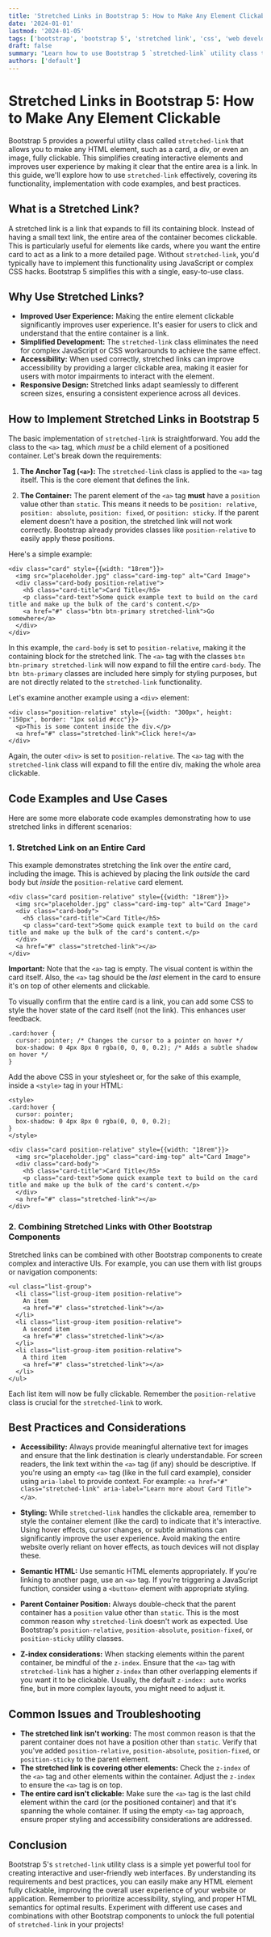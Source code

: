 ```yaml
---
title: 'Stretched Links in Bootstrap 5: How to Make Any Element Clickable'
date: '2024-01-01'
lastmod: '2024-01-05'
tags: ['bootstrap', 'bootstrap 5', 'stretched link', 'css', 'web development', 'responsive design', 'html']
draft: false
summary: "Learn how to use Bootstrap 5 `stretched-link` utility class to make any HTML element, like a card or div, fully clickable and improve your website user experience. Includes practical examples and best practices."
authors: ['default']
---
```


# Stretched Links in Bootstrap 5: How to Make Any Element Clickable

Bootstrap 5 provides a powerful utility class called `stretched-link` that allows you to make any HTML element, such as a card, a div, or even an image, fully clickable. This simplifies creating interactive elements and improves user experience by making it clear that the entire area is a link. In this guide, we'll explore how to use `stretched-link` effectively, covering its functionality, implementation with code examples, and best practices.

## What is a Stretched Link?

A stretched link is a link that expands to fill its containing block. Instead of having a small text link, the entire area of the container becomes clickable. This is particularly useful for elements like cards, where you want the entire card to act as a link to a more detailed page. Without `stretched-link`, you'd typically have to implement this functionality using JavaScript or complex CSS hacks. Bootstrap 5 simplifies this with a single, easy-to-use class.

## Why Use Stretched Links?

- **Improved User Experience:** Making the entire element clickable significantly improves user experience. It's easier for users to click and understand that the entire container is a link.
- **Simplified Development:** The `stretched-link` class eliminates the need for complex JavaScript or CSS workarounds to achieve the same effect.
- **Accessibility:** When used correctly, stretched links can improve accessibility by providing a larger clickable area, making it easier for users with motor impairments to interact with the element.
- **Responsive Design:** Stretched links adapt seamlessly to different screen sizes, ensuring a consistent experience across all devices.

## How to Implement Stretched Links in Bootstrap 5

The basic implementation of `stretched-link` is straightforward. You add the class to the `<a>` tag, which _must_ be a child element of a positioned container. Let's break down the requirements:

1.  **The Anchor Tag (`<a>`):** The `stretched-link` class is applied to the `<a>` tag itself. This is the core element that defines the link.

2.  **The Container:** The parent element of the `<a>` tag **must** have a `position` value other than `static`. This means it needs to be `position: relative`, `position: absolute`, `position: fixed`, or `position: sticky`. If the parent element doesn't have a position, the stretched link will not work correctly. Bootstrap already provides classes like `position-relative` to easily apply these positions.

Here's a simple example:

```plaintext
<div class="card" style={{width: "18rem"}}>
  <img src="placeholder.jpg" class="card-img-top" alt="Card Image">
  <div class="card-body position-relative">
    <h5 class="card-title">Card Title</h5>
    <p class="card-text">Some quick example text to build on the card title and make up the bulk of the card's content.</p>
    <a href="#" class="btn btn-primary stretched-link">Go somewhere</a>
  </div>
</div>
```

In this example, the `card-body` is set to `position-relative`, making it the containing block for the stretched link. The `<a>` tag with the classes `btn btn-primary stretched-link` will now expand to fill the entire `card-body`. The `btn btn-primary` classes are included here simply for styling purposes, but are not directly related to the `stretched-link` functionality.

Let's examine another example using a `<div>` element:

```plaintext
<div class="position-relative" style={{width: "300px", height: "150px", border: "1px solid #ccc"}}>
  <p>This is some content inside the div.</p>
  <a href="#" class="stretched-link">Click here!</a>
</div>
```

Again, the outer `<div>` is set to `position-relative`. The `<a>` tag with the `stretched-link` class will expand to fill the entire div, making the whole area clickable.

## Code Examples and Use Cases

Here are some more elaborate code examples demonstrating how to use stretched links in different scenarios:

### 1. Stretched Link on an Entire Card

This example demonstrates stretching the link over the _entire_ card, including the image. This is achieved by placing the link _outside_ the card body but _inside_ the `position-relative` card element.

```plaintext
<div class="card position-relative" style={{width: "18rem"}}>
  <img src="placeholder.jpg" class="card-img-top" alt="Card Image">
  <div class="card-body">
    <h5 class="card-title">Card Title</h5>
    <p class="card-text">Some quick example text to build on the card title and make up the bulk of the card's content.</p>
  </div>
  <a href="#" class="stretched-link"></a>
</div>
```

**Important:** Note that the `<a>` tag is empty. The visual content is within the card itself. Also, the `<a>` tag should be the _last_ element in the card to ensure it's on top of other elements and clickable.

To visually confirm that the entire card is a link, you can add some CSS to style the hover state of the card itself (not the link). This enhances user feedback.

```plaintext
.card:hover {
  cursor: pointer; /* Changes the cursor to a pointer on hover */
  box-shadow: 0 4px 8px 0 rgba(0, 0, 0, 0.2); /* Adds a subtle shadow on hover */
}
```

Add the above CSS in your stylesheet or, for the sake of this example, inside a `<style>` tag in your HTML:

```plaintext
<style>
.card:hover {
  cursor: pointer;
  box-shadow: 0 4px 8px 0 rgba(0, 0, 0, 0.2);
}
</style>

<div class="card position-relative" style={{width: "18rem"}}>
  <img src="placeholder.jpg" class="card-img-top" alt="Card Image">
  <div class="card-body">
    <h5 class="card-title">Card Title</h5>
    <p class="card-text">Some quick example text to build on the card title and make up the bulk of the card's content.</p>
  </div>
  <a href="#" class="stretched-link"></a>
</div>
```

### 2. Combining Stretched Links with Other Bootstrap Components

Stretched links can be combined with other Bootstrap components to create complex and interactive UIs. For example, you can use them with list groups or navigation components:

```plaintext
<ul class="list-group">
  <li class="list-group-item position-relative">
    An item
    <a href="#" class="stretched-link"></a>
  </li>
  <li class="list-group-item position-relative">
    A second item
    <a href="#" class="stretched-link"></a>
  </li>
  <li class="list-group-item position-relative">
    A third item
    <a href="#" class="stretched-link"></a>
  </li>
</ul>
```

Each list item will now be fully clickable. Remember the `position-relative` class is crucial for the `stretched-link` to work.

## Best Practices and Considerations

- **Accessibility:** Always provide meaningful alternative text for images and ensure that the link destination is clearly understandable. For screen readers, the link text within the `<a>` tag (if any) should be descriptive. If you're using an empty `<a>` tag (like in the full card example), consider using `aria-label` to provide context. For example: `<a href="#" class="stretched-link" aria-label="Learn more about Card Title"></a>`.

- **Styling:** While `stretched-link` handles the clickable area, remember to style the container element (like the card) to indicate that it's interactive. Using hover effects, cursor changes, or subtle animations can significantly improve the user experience. Avoid making the entire website overly reliant on hover effects, as touch devices will not display these.

- **Semantic HTML:** Use semantic HTML elements appropriately. If you're linking to another page, use an `<a>` tag. If you're triggering a JavaScript function, consider using a `<button>` element with appropriate styling.

- **Parent Container Position:** Always double-check that the parent container has a `position` value other than `static`. This is the most common reason why `stretched-link` doesn't work as expected. Use Bootstrap's `position-relative`, `position-absolute`, `position-fixed`, or `position-sticky` utility classes.

- **Z-index considerations:** When stacking elements within the parent container, be mindful of the `z-index`. Ensure that the `<a>` tag with `stretched-link` has a higher `z-index` than other overlapping elements if you want it to be clickable. Usually, the default `z-index: auto` works fine, but in more complex layouts, you might need to adjust it.

## Common Issues and Troubleshooting

- **The stretched link isn't working:** The most common reason is that the parent container does not have a position other than `static`. Verify that you've added `position-relative`, `position-absolute`, `position-fixed`, or `position-sticky` to the parent element.
- **The stretched link is covering other elements:** Check the `z-index` of the `<a>` tag and other elements within the container. Adjust the `z-index` to ensure the `<a>` tag is on top.
- **The entire card isn't clickable:** Make sure the `<a>` tag is the last child element within the card (or the positioned container) and that it's spanning the whole container. If using the empty `<a>` tag approach, ensure proper styling and accessibility considerations are addressed.

## Conclusion

Bootstrap 5's `stretched-link` utility class is a simple yet powerful tool for creating interactive and user-friendly web interfaces. By understanding its requirements and best practices, you can easily make any HTML element fully clickable, improving the overall user experience of your website or application. Remember to prioritize accessibility, styling, and proper HTML semantics for optimal results. Experiment with different use cases and combinations with other Bootstrap components to unlock the full potential of `stretched-link` in your projects!
